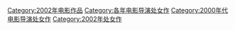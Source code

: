 [[Category:2002年电影作品|Category:2002年电影作品]]
[[Category:各年电影导演处女作|Category:各年电影导演处女作]]
[[Category:2000年代电影导演处女作|Category:2000年代电影导演处女作]]
[[Category:2002年处女作|Category:2002年处女作]]